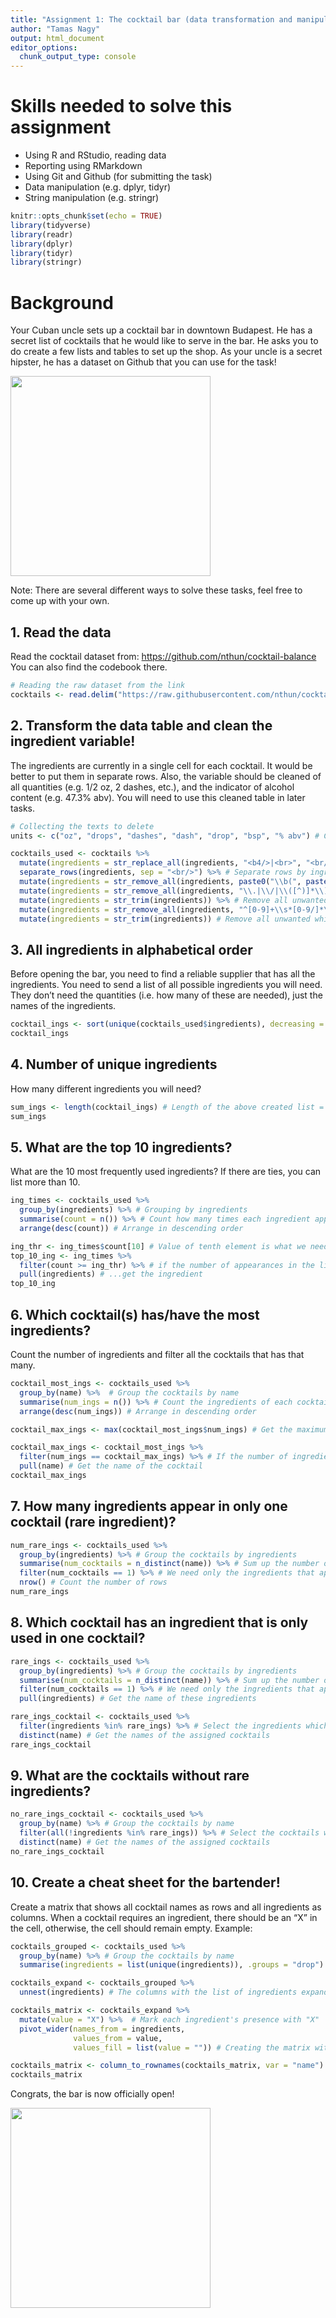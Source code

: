 ---
title: "Assignment 1: The cocktail bar (data transformation and manipulation)"
author: "Tamas Nagy"
output: html_document
editor_options: 
  chunk_output_type: console
---

# Skills needed to solve this assignment

-   Using R and RStudio, reading data
-   Reporting using RMarkdown
-   Using Git and Github (for submitting the task)
-   Data manipulation (e.g. dplyr, tidyr)
-   String manipulation (e.g. stringr)

```{r setup, include=FALSE}
knitr::opts_chunk$set(echo = TRUE)
library(tidyverse)
library(readr)
library(dplyr)
library(tidyr)
library(stringr)
```

# Background

Your Cuban uncle sets up a cocktail bar in downtown Budapest. He has a secret list of cocktails that he would like to serve in the bar. He asks you to do create a few lists and tables to set up the shop. As your uncle is a secret hipster, he has a dataset on Github that you can use for the task!

![](https://media1.tenor.com/images/57a519cffd0ad4693be3b9c94b211540/tenor.gif?itemid=5195211){width="320"}

Note: There are several different ways to solve these tasks, feel free to come up with your own.

## 1. Read the data

Read the cocktail dataset from: <https://github.com/nthun/cocktail-balance> You can also find the codebook there.

```{r}
# Reading the raw dataset from the link
cocktails <- read.delim("https://raw.githubusercontent.com/nthun/cocktail-balance/refs/heads/master/cocktail_data.tsv", sep = "\t", stringsAsFactors = FALSE)
```

## 2. Transform the data table and clean the ingredient variable!

The ingredients are currently in a single cell for each cocktail. It would be better to put them in separate rows. Also, the variable should be cleaned of all quantities (e.g. 1/2 oz, 2 dashes, etc.), and the indicator of alcohol content (e.g. 47.3% abv). You will need to use this cleaned table in later tasks.

```{r}
# Collecting the texts to delete
units <- c("oz", "drops", "dashes", "dash", "drop", "bsp", "% abv") # Collecting the texts to be removed

cocktails_used <- cocktails %>%
  mutate(ingredients = str_replace_all(ingredients, "<b4/>|<br>", "<br/>")) %>% # Correcting false separators
  separate_rows(ingredients, sep = "<br/>") %>% # Separate rows by ingredient
  mutate(ingredients = str_remove_all(ingredients, paste0("\\b(", paste(units, collapse = "|"), ")\\b"))) %>% # Remove all units
  mutate(ingredients = str_remove_all(ingredients, "\\.|\\/|\\([^)]*\\)")) %>% # Remove all unwanted special characters
  mutate(ingredients = str_trim(ingredients)) %>% # Remove all unwanted whitespace
  mutate(ingredients = str_remove_all(ingredients, "^[0-9]+\\s*[0-9/]*\\s*(?!proof)")) %>% # Remove all unwanted numbers
  mutate(ingredients = str_trim(ingredients)) # Remove all unwanted whitespace
```

## 3. All ingredients in alphabetical order

Before opening the bar, you need to find a reliable supplier that has all the ingredients. You need to send a list of all possible ingredients you will need. They don't need the quantities (i.e. how many of these are needed), just the names of the ingredients.

```{r}
cocktail_ings <- sort(unique(cocktails_used$ingredients), decreasing = FALSE) # Creating the names of ingredients, each only once in alphabetical order
cocktail_ings
```

## 4. Number of unique ingredients

How many different ingredients you will need?

```{r}
sum_ings <- length(cocktail_ings) # Length of the above created list = sum of ingredients
sum_ings
```

## 5. What are the top 10 ingredients?

What are the 10 most frequently used ingredients? If there are ties, you can list more than 10.

```{r}
ing_times <- cocktails_used %>%
  group_by(ingredients) %>% # Grouping by ingredients
  summarise(count = n()) %>% # Count how many times each ingredient appears in the list
  arrange(desc(count)) # Arrange in descending order

ing_thr <- ing_times$count[10] # Value of tenth element is what we need
top_10_ing <- ing_times %>%
  filter(count >= ing_thr) %>% # if the number of appearances in the list is bigger than the threshold...
  pull(ingredients) # ...get the ingredient
top_10_ing
```

## 6. Which cocktail(s) has/have the most ingredients?

Count the number of ingredients and filter all the cocktails that has that many.

```{r}
cocktail_most_ings <- cocktails_used %>%
  group_by(name) %>%  # Group the cocktails by name
  summarise(num_ings = n()) %>% # Count the ingredients of each cocktail
  arrange(desc(num_ings)) # Arrange in descending order

cocktail_max_ings <- max(cocktail_most_ings$num_ings) # Get the maximum value of the above created list

cocktail_max_ings <- cocktail_most_ings %>%
  filter(num_ings == cocktail_max_ings) %>% # If the number of ingredients equals the maximum value...
  pull(name) # Get the name of the cocktail
cocktail_max_ings
```

## 7. How many ingredients appear in only one cocktail (rare ingredient)?

```{r}
num_rare_ings <- cocktails_used %>%
  group_by(ingredients) %>% # Group the cocktails by ingredients
  summarise(num_cocktails = n_distinct(name)) %>% # Sum up the number of different cocktails by ingredients
  filter(num_cocktails == 1) %>% # We need only the ingredients that appear in one
  nrow() # Count the number of rows
num_rare_ings
```

## 8. Which cocktail has an ingredient that is only used in one cocktail?

```{r}
rare_ings <- cocktails_used %>%
  group_by(ingredients) %>% # Group the cocktails by ingredients
  summarise(num_cocktails = n_distinct(name)) %>% # Sum up the number of different cocktails by ingredients
  filter(num_cocktails == 1) %>% # We need only the ingredients that appear in one
  pull(ingredients) # Get the name of these ingredients

rare_ings_cocktail <- cocktails_used %>%
  filter(ingredients %in% rare_ings) %>% # Select the ingredients which are rare
  distinct(name) # Get the names of the assigned cocktails
rare_ings_cocktail
```

## 9. What are the cocktails without rare ingredients?

```{r}
no_rare_ings_cocktail <- cocktails_used %>%
  group_by(name) %>% # Group the cocktails by name
  filter(all(!ingredients %in% rare_ings)) %>% # Select the cocktails which have only ingredients which are NOT rare
  distinct(name) # Get the names of the assigned cocktails
no_rare_ings_cocktail
```

## 10. Create a cheat sheet for the bartender!

Create a matrix that shows all cocktail names as rows and all ingredients as columns. When a cocktail requires an ingredient, there should be an "X" in the cell, otherwise, the cell should remain empty. Example:

```{r}
cocktails_grouped <- cocktails_used %>%
  group_by(name) %>% # Group the cocktails by name
  summarise(ingredients = list(unique(ingredients)), .groups = "drop")  # Aggregate each ingredient into a list and after that we have to drop the grouping because of further manipulation of the resulted dataset

cocktails_expand <- cocktails_grouped %>%
  unnest(ingredients) # The columns with the list of ingredients expanded into individual rows

cocktails_matrix <- cocktails_expand %>%
  mutate(value = "X") %>%  # Mark each ingredient's presence with "X"
  pivot_wider(names_from = ingredients, 
              values_from = value, 
              values_fill = list(value = "")) # Creating the matrix with the names of cocktails, each of the ingredients and empty string if the ingredient does NOT appear

cocktails_matrix <- column_to_rownames(cocktails_matrix, var = "name") # Transforming the names of cocktails into names of individual rows
cocktails_matrix
```


Congrats, the bar is now officially open!

![](https://i.pinimg.com/originals/4e/c1/0c/4ec10c9d32b2c7c28b4b638c7f809ec5.gif){width="320"}
